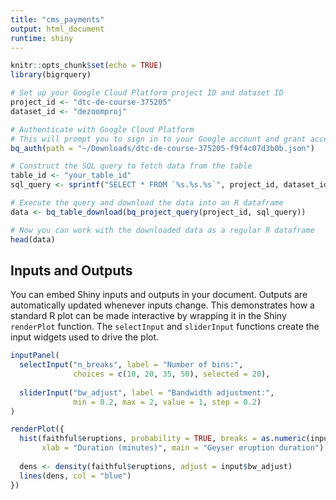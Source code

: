 ```yaml
---
title: "cms_payments"
output: html_document
runtime: shiny
---
```


```r
knitr::opts_chunk$set(echo = TRUE)
library(bigrquery)
```

```r
# Set up your Google Cloud Platform project ID and dataset ID
project_id <- "dtc-de-course-375205"
dataset_id <- "dezoomproj"

# Authenticate with Google Cloud Platform
# This will prompt you to sign in to your Google account and grant access
bq_auth(path = "~/Downloads/dtc-de-course-375205-f9f4c07d3b0b.json")

# Construct the SQL query to fetch data from the table
table_id <- "your_table_id"
sql_query <- sprintf("SELECT * FROM `%s.%s.%s`", project_id, dataset_id, table_id)

# Execute the query and download the data into an R dataframe
data <- bq_table_download(bq_project_query(project_id, sql_query))

# Now you can work with the downloaded data as a regular R dataframe
head(data)
```

## Inputs and Outputs

You can embed Shiny inputs and outputs in your document. Outputs are automatically updated whenever inputs change.  This demonstrates how a standard R plot can be made interactive by wrapping it in the Shiny `renderPlot` function. The `selectInput` and `sliderInput` functions create the input widgets used to drive the plot.

```r
inputPanel(
  selectInput("n_breaks", label = "Number of bins:",
              choices = c(10, 20, 35, 50), selected = 20),
  
  sliderInput("bw_adjust", label = "Bandwidth adjustment:",
              min = 0.2, max = 2, value = 1, step = 0.2)
)

renderPlot({
  hist(faithful$eruptions, probability = TRUE, breaks = as.numeric(input$n_breaks),
       xlab = "Duration (minutes)", main = "Geyser eruption duration")
  
  dens <- density(faithful$eruptions, adjust = input$bw_adjust)
  lines(dens, col = "blue")
})
```
